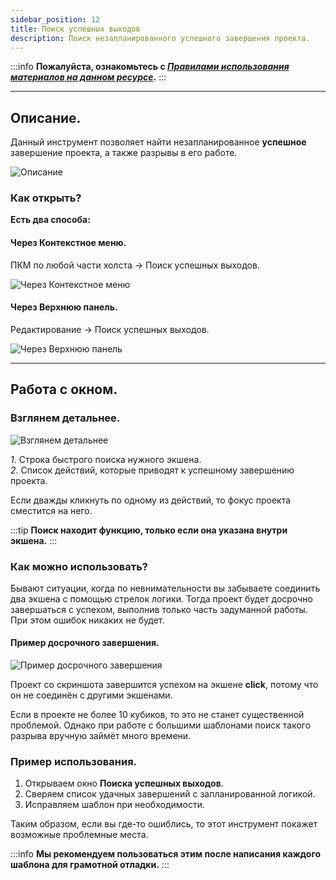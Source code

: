 ```yaml
---
sidebar_position: 12
title: Поиск успешных выходов
description: Поиск незапланированного успешного завершения проекта.
---
```

:::info **Пожалуйста, ознакомьтесь с [*Правилами использования материалов на данном ресурсе*](../Disclaimer).**
:::
_______________________________________________  
## Описание.  
Данный инструмент позволяет найти незапланированное **успешное** завершение проекта, а также разрывы в его работе.  

![Описание](./assets/Search_GoodEnd/Search_GoodEnd_pic1.png)  

### Как открыть?  
**Есть два способа:**  
#### Через Контекстное меню.  
ПКМ по любой части холста → Поиск успешных выходов.  

![Через Контекстное меню](./assets/Search_GoodEnd/Search_GoodEnd_pic2.png)  

#### Через Верхнюю панель.  
Редактирование → Поиск успешных выходов.  

![Через Верхнюю панель](./assets/Search_GoodEnd/Search_GoodEnd_pic3.png)  
_______________________________________________ 
## Работа с окном.  
### Взглянем детальнее.  
![Взглянем детальнее](./assets/Search_GoodEnd/Search_GoodEnd_pic4.png)

*1*. Строка быстрого поиска нужного экшена.  
*2*. Список действий, которые приводят к успешному завершению проекта.  

Если дважды кликнуть по одному из действий, то фокус проекта сместится на него.  

:::tip **Поиск находит функцию, только если она указана внутри экшена.**
:::  

### Как можно использовать?  
Бывают ситуации, когда по невнимательности вы забываете соединить два экшена с помощью стрелок логики. Тогда проект будет досрочно завершаться с успехом, выполнив только часть задуманной работы. При этом ошибок никаких не будет.  

#### Пример досрочного завершения.  
![Пример досрочного завершения](./assets/Search_GoodEnd/Search_GoodEnd_pic5.png)  

Проект со скриншота завершится успехом на экшене **click**, потому что он не соединён с другими экшенами.  

Если в проекте не более 10 кубиков, то это не станет существенной проблемой. Однако при работе с большими шаблонами поиск такого разрыва вручную займёт много времени.  

### Пример использования.  
1. Открываем окно **Поиска успешных выходов**.  
2. Сверяем список удачных завершений с запланированной логикой.  
3. Исправляем шаблон при необходимости.  

Таким образом, если вы где-то ошиблись, то этот инструмент покажет возможные проблемные места.  

:::info **Мы рекомендуем пользоваться этим после написания каждого шаблона для грамотной отладки.**
::: 